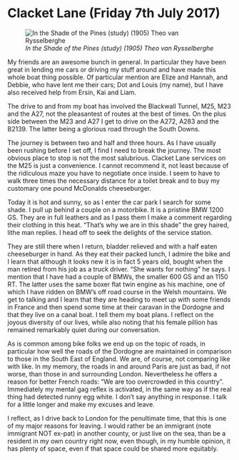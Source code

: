 # Clacket Lane (Friday 7th July 2017)

![*In the Shade of the Pines (study) (1905) Theo van Rysselberghe*](images/InTheShadeOfThePines.jpg "In the Shade of the Pines")

My friends are an awesome bunch in general. In particular they have been great in lending me cars or driving my stuff around and have made this whole boat thing possible. Of particular mention are Elize and Hannah, and Debbie, who have lent me their cars; Dot and Louis (my name), but I have also received help from Ersin, Kai and Liam.

The drive to and from my boat has involved the Blackwall Tunnel, M25, M23 and the A27, not the pleasantest of routes at the best of times. On the plus side between the M23 and A27 I get to drive on the A272, A283 and the B2139. The latter being a glorious road through the South Downs.

The journey is between two and half and three hours. As I have usually been rushing before I set off, I find I need to break the journey. The most obvious place to stop is not the most salubrious. Clacket Lane services on the M25 is just a convenience. I cannot recommend it, not least because of the ridiculous maze you have to negotiate once inside. I seem to have to walk three times the necessary distance for a toilet break and to buy my customary one pound McDonalds cheeseburger.

Today it is hot and sunny, so as I enter the car park I search for some shade. I pull up behind a couple on a motorbike. It is a pristine BMW 1200 GS. They are in full leathers and as I pass them I make a comment regarding their clothing in this heat. "That’s why we are in this shade" the grey haired, lithe man replies. I head off to seek the delights of the service station.

They are still there when I return, bladder relieved and with a half eaten cheeseburger in hand. As they eat their packed lunch, I admire the bike and I learn that although it looks new it is in fact 5 years old, bought when the man retired from his job as a truck driver. "She wants for nothing" he says. I mention that I have had a couple of BMWs, the smaller 600 GS and an 1150 RT. The latter uses the same boxer flat twin engine as his machine, one of which I have ridden on BMW’s off road course in the Welsh mountains. We get to talking and I learn that they are heading to meet up with some friends in France and then spend some time at their caravan in the Dordogne and that they live on a canal boat. I tell them my boat plans. I reflect on the joyous diversity of our lives, while also noting that his female pillion has remained remarkably quiet during our conversation.

As is common among bike folks we end up on the topic of roads, in particular how well the roads of the Dordogne are maintained in comparison to those in the South East of England. We are, of course, not comparing like with like. In my memory, the roads in and around Paris are just as bad, if not worse, than those in and surrounding London. Nevertheless he offers a reason for better French roads: “We are too overcrowded in this country”. Immediately my mental gag reflex is activated, in the same way as if the real thing had detected runny egg white. I don’t say anything in response. I talk for a little longer and make my excuses and leave.

I reflect, as I drive back to London for the penultimate time, that this is one of my major reasons for leaving. I would rather be an immigrant (note immigrant NOT ex-pat) in another county, or just live on the sea, than be a resident in my own country right now, even though, in my humble opinion, it has plenty of space, even if that space could be shared more equitably.
